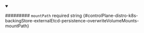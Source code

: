 
<details className="config-field" data-expandable="false" open>
<summary>

######### `mountPath` <span className="config-field-required" data-required="false">required</span> <span className="config-field-type">string</span> <span className="config-field-default"></span> <span className="config-field-enum"></span> {#controlPlane-distro-k8s-backingStore-externalEtcd-persistence-overwriteVolumeMounts-mountPath}



</summary>



</details>
